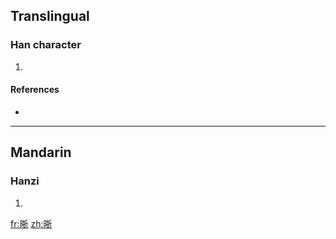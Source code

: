 ==Translingual==

===Han character===
{{Han char|rn=72|rad=日|as=07|sn=11|four=|canj=日手竹中 (AQHL)}}

# {{defn|Han|sort=日07}}

====References====
* {{Han ref|kx=0496.040|dkj=13954|dj=0862.090|hdz=21510.070|uh=6663|ud=26211}}

----

==Mandarin==

===Hanzi===
{{cmn-hanzi|pin=[[zhē]] ([[zhe1]]), [[zhé]] ([[zhe2]]), [[zhì]] ([[zhi4]])|wg=che<sup>1</sup>, che<sup>2</sup>, chih<sup>4</sup>}}

# {{defn|Mandarin}}

[[fr:晣]]
[[zh:晣]]